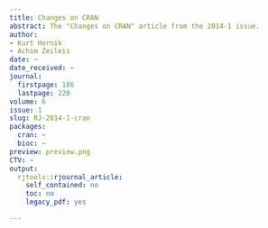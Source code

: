 ```yaml
---
title: Changes on CRAN
abstract: The "Changes on CRAN" article from the 2014-1 issue.
author:
- Kurt Hornik
- Achim Zeileis
date: ~
date_received: ~
journal:
  firstpage: 186
  lastpage: 220
volume: 6
issue: 1
slug: RJ-2014-1-cran
packages:
  cran: ~
  bioc: ~
preview: preview.png
CTV: ~
output:
  rjtools::rjournal_article:
    self_contained: no
    toc: no
    legacy_pdf: yes

---
```

